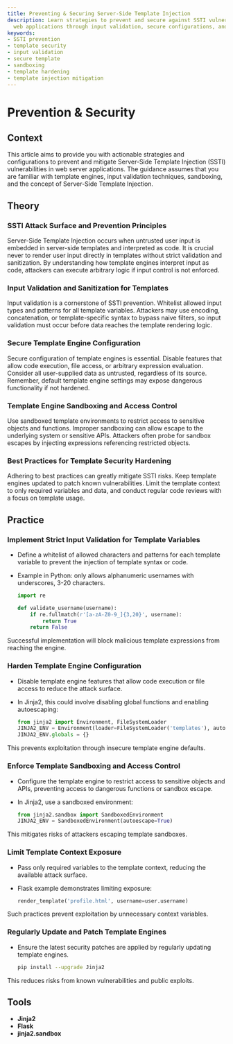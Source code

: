 ```yaml
---
title: Preventing & Securing Server-Side Template Injection
description: Learn strategies to prevent and secure against SSTI vulnerabilities in
  web applications through input validation, secure configurations, and sandboxing.
keywords:
- SSTI prevention
- template security
- input validation
- secure template
- sandboxing
- template hardening
- template injection mitigation
---
```


# Prevention & Security

## Context

This article aims to provide you with actionable strategies and configurations to prevent and mitigate Server-Side Template Injection (SSTI) vulnerabilities in web server applications. The guidance assumes that you are familiar with template engines, input validation techniques, sandboxing, and the concept of Server-Side Template Injection.

## Theory

### SSTI Attack Surface and Prevention Principles

Server-Side Template Injection occurs when untrusted user input is embedded in server-side templates and interpreted as code. It is crucial never to render user input directly in templates without strict validation and sanitization. By understanding how template engines interpret input as code, attackers can execute arbitrary logic if input control is not enforced.

### Input Validation and Sanitization for Templates

Input validation is a cornerstone of SSTI prevention. Whitelist allowed input types and patterns for all template variables. Attackers may use encoding, concatenation, or template-specific syntax to bypass naive filters, so input validation must occur before data reaches the template rendering logic.

### Secure Template Engine Configuration

Secure configuration of template engines is essential. Disable features that allow code execution, file access, or arbitrary expression evaluation. Consider all user-supplied data as untrusted, regardless of its source. Remember, default template engine settings may expose dangerous functionality if not hardened.

### Template Engine Sandboxing and Access Control

Use sandboxed template environments to restrict access to sensitive objects and functions. Improper sandboxing can allow escape to the underlying system or sensitive APIs. Attackers often probe for sandbox escapes by injecting expressions referencing restricted objects.

### Best Practices for Template Security Hardening

Adhering to best practices can greatly mitigate SSTI risks. Keep template engines updated to patch known vulnerabilities. Limit the template context to only required variables and data, and conduct regular code reviews with a focus on template usage.

## Practice

### Implement Strict Input Validation for Template Variables

- Define a whitelist of allowed characters and patterns for each template variable to prevent the injection of template syntax or code.
- Example in Python: only allows alphanumeric usernames with underscores, 3-20 characters.

    ```python
    import re

    def validate_username(username):
        if re.fullmatch(r'[a-zA-Z0-9_]{3,20}', username):
            return True
        return False
    ```

Successful implementation will block malicious template expressions from reaching the engine.

### Harden Template Engine Configuration

- Disable template engine features that allow code execution or file access to reduce the attack surface.
- In Jinja2, this could involve disabling global functions and enabling autoescaping:

    ```python
    from jinja2 import Environment, FileSystemLoader
    JINJA2_ENV = Environment(loader=FileSystemLoader('templates'), autoescape=True)
    JINJA2_ENV.globals = {}
    ```

This prevents exploitation through insecure template engine defaults.

### Enforce Template Sandboxing and Access Control

- Configure the template engine to restrict access to sensitive objects and APIs, preventing access to dangerous functions or sandbox escape.
- In Jinja2, use a sandboxed environment:

    ```python
    from jinja2.sandbox import SandboxedEnvironment
    JINJA2_ENV = SandboxedEnvironment(autoescape=True)
    ```

This mitigates risks of attackers escaping template sandboxes.

### Limit Template Context Exposure

- Pass only required variables to the template context, reducing the available attack surface.
- Flask example demonstrates limiting exposure:

    ```python
    render_template('profile.html', username=user.username)
    ```

Such practices prevent exploitation by unnecessary context variables.

### Regularly Update and Patch Template Engines

- Ensure the latest security patches are applied by regularly updating template engines.

    ```bash
    pip install --upgrade Jinja2
    ```

This reduces risks from known vulnerabilities and public exploits.

## Tools

- **Jinja2**
- **Flask**
- **jinja2.sandbox**